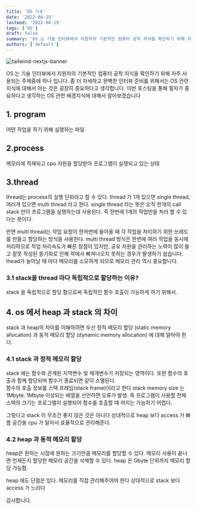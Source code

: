 ```yaml
---
title: 'OS 기초'
date: '2022-04-19'
lastmod: '2022-04-19'
tags: ['OS']
draft: false
summary: 'OS 는 기술 인터뷰에서 지원자의 기본적인 컴퓨터 공학 지식을 확인하기 위해 자주 사용되는 주제중에 하나 입니다. 좀 더 자세하고 완벽한 인터뷰 준비를 위해서는 OS 관련 지식에 대해서 아는 것은 굉장히 중요하다고 생각합니다. 이번 포스팅을 통해 필자가 중요하다고 생각하는 OS 관련 배경지식에 대해서 알아보겠습니다.'
authors: ['default']
---
```


![tailwind-nextjs-banner](/static/os-basic/cover.jpg)

OS 는 기술 인터뷰에서 지원자의 기본적인 컴퓨터 공학 지식을 확인하기 위해 자주 사용되는 주제중에 하나 입니다. 좀 더 자세하고 완벽한 인터뷰 준비를 위해서는 OS 관련 지식에 대해서 아는 것은 굉장히 중요하다고 생각합니다. 이번 포스팅을 통해 필자가 중요하다고 생각하는 OS 관련 배경지식에 대해서 알아보겠습니다

## 1. program

어떤 작업을 하기 위해 실행하는 파일

## 2.process

메모리에 적재되고 cpu 자원을 할당받아 프로그램이 실행되고 있는 상태

## 3.thread

thread는 process의 실행 단위라고 할 수 있다. thread 가 1개 있으면 single thread, 여러개 있으면 multi thread 라고 한다. single thread 라는 뜻은 오직 한개의 call stack 만이 프로그램을 실행하는데 사용된다. 즉 한번에 1개의 작업만을 처러 할 수 있다는 뜻이다.

반면 multi thread는 작업 요청이 한꺼번에 들어올 때 각 작업을 처리하기 위한 쓰레드를 만들고 할당하는 방식을 사용한다. multi thread 방식은 한번에 여러 작업을 동시에 처리하므로 작업 처리속도가 빠른 장점이 있지만, 공유 자원을 관리하는 노력이 많이 들고 잘못 작성된 동기화로 인해 락에서 빠져나오지 못하는 경우가 발생하기 쉽습니다. thead가 늘어날 때 마다 메모리를 소모하게 되므로 메모리 관리 역시 중요합니다.

### 3.1 stack을 thread 마다 독립적으로 할당하는 이유?

stack 을 독립적으로 할당 함으로써 독립적인 함수 호출이 가능하게 하기 위해서.

## 4. os 에서 heap 과 stack 의 차이

stack 과 heap의 차이를 이해하려면 우선 정적 메모리 할당 (static memory allocation) 과 동적 메모리 할당 (dynamic memory allocation) 에 대해 알아야 한다.

### 4.1 stack 과 정적 메모리 할당

stack 에는 함수와 관계된 지역변수 및 매개변수가 저장되는 영역이다.
또한 함수의 호출과 함께 할당되며 함수가 종료되면 같이 소멸된다.  
함수의 호출 정보를 스택 프레임(stack frame)이라고 한다
stack memory size 는1Mbyte. 1Mbyte 이상되는 배열을 선언하면 오류가 발생.
즉 프로그램이 사용할 전체 스택의 크기는 프로그램이 실행되어 함수를 호출할 때 까지는 가늠하기 어렵다.

그렇다고 stack 이 무조건 좋지 않은 것은 아니다
상대적으로 heap 보다 access 가 빠름
공간을 cpu 가 알아서 효율적으로 관리해준다.

### 4.2 heap 과 동적 메모리 할당

heap은 원하는 시점에 원하는 크기만큼 메모리를 할당할 수 있다.
메모리 사용이 끝나면 언제든지 할당한 메모리 공간을 삭제할 수 있다.
heap 은 Gbyte 단위까지 메모리 할당 가능함.

heap 에도 단점은 있다.
메모리를 직접 관리해주어야 한다
상대적으로 stack 보다 access 가 느리다

감사합니다.
